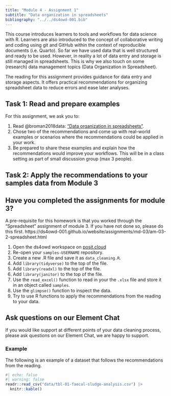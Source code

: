 ```yaml
---
title: "Module 4 - Assignment 1"
subtitle: "Data organization in spreadsheets"
bibliography: "../../ds4owd-001.bib"
---
```


This course introduces learners to tools and workflows for data science with R. Learners are also introduced to the concept of collaborative writing and coding using git and GitHub within the context of reproducible documents (i.e. Quarto). So far we have used data that is well structured and ready to be used. However, in reality a lot of data entry and storage is still managed in spreadsheets. This is why we also touch on some (research) data management topics (Data Organization in Spreadsheet).

The reading for this assignment provides guidance for data entry and storage aspects. It offers practical recommendations for organizing spreadsheet data to reduce errors and ease later analyses.

## Task 1: Read and prepare examples

For this assignment, we ask you to:

1. Read @broman2018data: ["Data organization in spreadsheets"](https://www.tandfonline.com/doi/full/10.1080/00031305.2017.1375989). 
2. Chose two of the recommendations and come up with [real-world examples]{.highlight-yellow} or scenarios where the recommendations could be applied in your work.
3. Be prepared to share these examples and [explain how the recommendations would improve your workflows]{.highlight-yellow}. This will be in a class setting as part of small discussion group (max 3 people).

## Task 2: Apply the recommendations to your samples data from Module 3

::: {.callout-important}
## Have you completed the assignments for module 3?
A pre-requisite for this homework is that you worked through the "Spreadsheet" assignment of module 3. If you have not done so, please do this first. https://ds4owd-001.github.io/website/assignments/md-03/am-03-2-spreadsheet.html
:::

1. Open the ds4owd workspace on [posit.cloud](https://posit.cloud/spaces/426916/content/all?sort=name_asc)
2. Re-open your `samples-USERNAME` repository.
3. Create a new .R file and save it as `data_cleaning.R`.
4. Add `library(tidyverse)` to the top of the file.
5. Add `library(readxl)` to the top of the file.
6. Add `library(janitor)` to the top of the file.
6. Use the `read_excel()` function to read in your the `.xlsx` file and store it in an object called `samples`.
7. Use the `glimpse()` function to inspect the data.
8. Try to use R functions to apply the recommendations from the reading to your data.

::: {.callout-tip}
## Ask questions on our Element Chat
If you would like support at different points of your data cleaning process, please ask questions on our Element Chat, we are happy to support.
:::

### Example

The following is an example of a dataset that follows the recommendations from the reading. 

```r
#| echo: false
#| warning: false 
readr::read_csv("data/tbl-01-faecal-sludge-analysis.csv") |> 
  knitr::kable()
```

